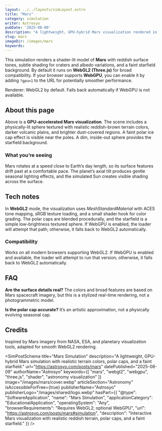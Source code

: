 ```yaml
---
layout: ../../layouts/simLayout.astro
title: "Mars"
category: simulation
writer: Astrosyo
pubDate: '2025-08-09'
description: "A lightweight, GPU-hybrid Mars visualization rendered in WebGL2 by default, with optional WebGPU for high-end browsers."
slug: mars
imageDir: /images/mars
keywords:
---
```



<div class="sim-container centered_flex">
  <p class="Tool-Explanation">
    This simulation renders a shader-lit model of <strong>Mars</strong> with reddish surface tones, subtle shading for craters and albedo variations, and a faint starfield background.
    By default it runs on <strong>WebGL2 (Three.js)</strong> for broad compatibility. If your browser supports <strong>WebGPU</strong>, 
    you can enable it by adding <code>?gpu=1</code> to the URL for potentially smoother performance.
  </p>

  <div class="sim-stage" aria-label="Mars simulation canvas" id="simulation">
    <SimCanvas slug="mars" />
  </div>

  <figcaption class="sim-caption">
    Renderer: WebGL2 by default. Falls back automatically if WebGPU is not available.
  </figcaption>
</div>

<div class="sim-article">
  <h2 id="about-this-page">About this page</h2>
  <p>
    Above is a <strong>GPU-accelerated Mars visualization</strong>. The scene includes a physically-lit sphere textured with realistic reddish-brown terrain colors, darker volcanic plains, 
    and brighter dust-covered regions. A faint polar ice cap effect is visible near the poles. A dim, inside-out sphere provides the starfield background.
  </p>

  <h3 id="what-youre-seeing">What you’re seeing</h3>
  <p>
    Mars rotates at a speed close to Earth’s day length, so its surface features drift past at a comfortable pace. The planet’s axial tilt produces gentle seasonal lighting effects,
    and the simulated Sun creates visible shading across the surface.
  </p>

  <h2 id="tech-notes">Tech notes</h2>
  <p>
    In <strong>WebGL2</strong> mode, the visualization uses <em>MeshStandardMaterial</em> with ACES tone mapping, sRGB texture loading, and a small shader hook for color grading.
    The polar caps are blended procedurally, and the starfield is a simple low-brightness textured sphere.
    If WebGPU is enabled, the loader will attempt that path; otherwise, it falls back to WebGL2 automatically.
  </p>

  <h3 id="compatibility">Compatibility</h3>
  <p>
    Works on all modern browsers supporting WebGL2. If WebGPU is enabled and available, the loader will attempt 
    to run that version; otherwise, it falls back to WebGL2 automatically.
  </p>

  <h2 id="faq">FAQ</h2>
  <p>
    <strong>Are the surface details real?</strong> The colors and broad features are based on Mars spacecraft imagery, but this is a stylized real-time rendering, not a photogrammetric model.
  </p>
  <p>
    <strong>Is the polar cap accurate?</strong> It’s an artistic approximation, not a physically evolving seasonal cap.
  </p>

  <h2 id="credits">Credits</h2>
  <p>
    Inspired by Mars imagery from NASA, ESA, and planetary visualization tools, adapted for smooth WebGL2 rendering.
  </p>
</div>

<SimPostSchema
  title="Mars Simulation"
  description="A lightweight, GPU-hybrid Mars simulation with realistic terrain colors, polar caps, and a faint starfield."
  url="https://astrosyo.com/posts/mars"
  datePublished="2025-08-09"
  authorName="Astrosyo"
  keywords={[
    "mars",
    "webgl2",
    "webgpu",
    "three.js",
    "shader",
    "astronomy visualization"
  ]}
  image="/images/mars/cover.webp"
  articleSection="Astronomy"
  isAccessibleForFree={true}
  publisherName="Astrosyo"
  publisherLogo="/images/shared/logo.webp"
  hasPart={{
    "@type": "SoftwareApplication",
    "name": "Mars Simulation",
    "applicationCategory": "EducationalApplication",
    "operatingSystem": "Any",
    "browserRequirements": "Requires WebGL2; optional WebGPU",
    "url": "https://astrosyo.com/posts/mars#simulation",
    "description": "Interactive Mars visualization with realistic reddish terrain, polar caps, and a faint starfield."
  }}
/>